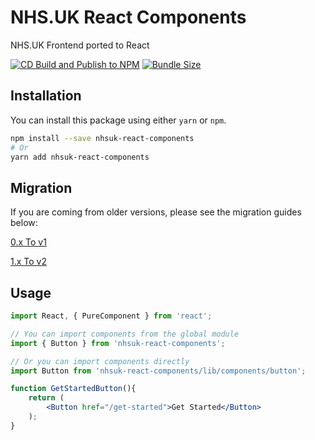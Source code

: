 
<Meta title="Welcome" />

# NHS.UK React Components

NHS.UK Frontend ported to React

[![CD Build and Publish to NPM](https://github.com/NHSDigital/nhsuk-react-components/actions/workflows/ci.yml/badge.svg?branch=main)](https://github.com/NHSDigital/nhsuk-react-components/actions/workflows/release.yml)
[![Bundle Size](https://img.shields.io/bundlephobia/minzip/nhsuk-react-components.svg)](https://bundlephobia.com/result?p=nhsuk-react-components)


## Installation

You can install this package using either `yarn` or `npm`.

```bash
npm install --save nhsuk-react-components
# Or
yarn add nhsuk-react-components
```

## Migration

If you are coming from older versions, please see the migration guides below:

[0.x To v1](/docs/migration-guides-upgrade-to-1-0--docs#upgrading-to-10)

[1.x To v2](/docs/migration-guides-upgrade-to-2-0--docs#upgrading-to-20)

## Usage

```jsx
import React, { PureComponent } from 'react';

// You can import components from the global module
import { Button } from 'nhsuk-react-components';

// Or you can import components directly
import Button from 'nhsuk-react-components/lib/components/button';

function GetStartedButton(){
    return (
        <Button href="/get-started">Get Started</Button>
    );
}
```
